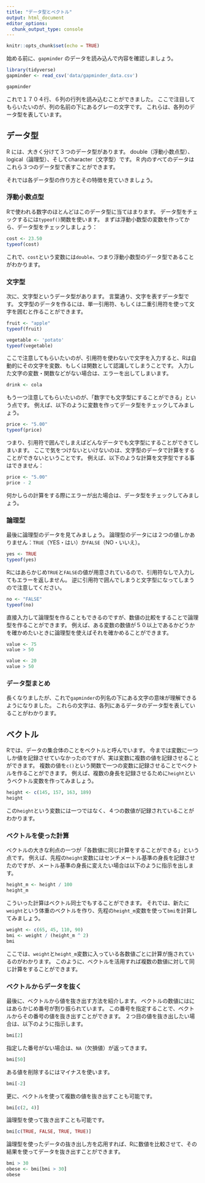 ```yaml
---
title: "データ型とベクトル"
output: html_document
editor_options: 
  chunk_output_type: console
---
```


```r
knitr::opts_chunk$set(echo = TRUE)
```

始める前に、`gapminder` のデータを読み込んで内容を確認しましょう。

```r
library(tidyverse)
gapminder <- read_csv('data/gapminder_data.csv')

gapminder
```

これで１７０４行、６列の行列を読み込むことができました。
ここで注目してもらいたいのが、列の名前の下にあるグレーの文字です。
これらは、各列のデータ型を表しています。

## データ型

R には、大きく分けて３つのデータ型があります。
double（浮動小数点型）、logical（論理型）、そしてcharacter（文字型）です。
R 内のすべてのデータはこれら３つのデータ型で表すことができます。

それでは各データ型の作り方とその特徴を見ていきましょう。

### 浮動小数点型

Rで使われる数字のほとんどはこのデータ型に当てはまります。
データ型をチェックするには`typeof()`関数を使います。
まずは浮動小数型の変数を作ってから、データ型をチェックしましょう：

```r
cost <- 23.50
typeof(cost)
```

これで、`cost`という変数には`double`、つまり浮動小数型のデータ型であることがわかります。

### 文字型

次に、文字型というデータ型があります。
言葉通り、文字を表すデータ型です。
文字型のデータを作るには、単一引用符、もしくは二重引用符を使って文字を囲むと作ることができます。

```r
fruit <- "apple"
typeof(fruit)

vegetable <- 'potato'
typeof(vegetable)
```

ここで注意してもらいたいのが、引用符を使わないで文字を入力すると、Rは自動的にその文字を変数、もしくは関数として認識してしまうことです。
入力した文字の変数・関数などがない場合は、エラーを出してしまいます。

```r
drink <- cola
```

もう一つ注意してもらいたいのが、「数字でも文字型にすることができる」という点です。
例えば、以下のように変数を作ってデータ型をチェックしてみましょう。

```r
price <- "5.00"
typeof(price)
```

つまり、引用符で囲んでしまえばどんなデータでも文字型にすることができてしまいます。
ここで気をつけないといけないのは、文字型のデータで計算をすることができないということです。
例えば、以下のような計算を文字型でする事はできません：

```r
price <- "5.00"
price - 2
```

何かしらの計算をする際にエラーが出た場合は、データ型をチェックしてみましょう。

### 論理型

最後に論理型のデータを見てみましょう。
論理型のデータには２つの値しかありません：`TRUE`（YES・はい）か`FALSE`（NO・いいえ）。

```r
yes <- TRUE
typeof(yes)
```

Rにはあらかじめ`TRUE`と`FALSE`の値が用意されているので、引用符なしで入力してもエラーを返しません。
逆に引用符で囲んでしまうと文字型になってしまうので注意してください。

```r
no <- "FALSE"
typeof(no)
```

直接入力して論理型を作ることもできるのですが、数値の比較をすることで論理型を作ることができます。
例えば、ある変数の数値が５０以上であるかどうかを確かめたいときに論理型を使えばそれを確かめることができます。

```r
value <- 75
value > 50

value <- 20
value > 50
```

### データ型まとめ

長くなりましたが、これで`gapminder`の列名の下にある文字の意味が理解できるようになりました。
これらの文字は、各列にあるデータのデータ型を表していることがわかります。

## ベクトル

Rでは、データの集合体のことをベクトルと呼んでいます。
今までは変数に一つしか値を記録させていなかったのですが、実は変数に複数の値を記録させることができます。
複数の値を`c()`という関数で一つの変数に記録させることでベクトルを作ることができます。
例えば、複数の身長を記録させるために`height`というベクトル変数を作ってみましょう。

```r
height <- c(145, 157, 163, 189)
height
```

この`height`という変数には一つではなく、４つの数値が記録されていることがわかります。

### ベクトルを使った計算

ベクトルの大きな利点の一つが「各数値に同じ計算をすることができる」という点です。
例えば、先程の`height`変数にはセンチメートル基準の身長を記録させたのですが、メートル基準の身長に変えたい場合は以下のように指示を出します。

```r
height_m <- height / 100
height_m
```

こういった計算はベクトル同士でもすることができます。
それでは、新たに`weight`という体重のベクトルを作り、先程の`height_m`変数を使って`bmi`を計算してみましょう。

```r
weight <- c(65, 45, 110, 90)
bmi <- weight / (height_m ^ 2)
bmi
```

ここでは、`weight`と`height_m`変数に入っている各数値ごとに計算が施されているのがわかります。
このように、ベクトルを活用すれば複数の数値に対して同じ計算をすることができます。

### ベクトルからデータを抜く

最後に、ベクトルから値を抜き出す方法を紹介します。
ベクトルの数値にはにはあらかじめ番号が割り振られています。
この番号を指定することで、ベクトルからその番号の値を抜き出すことができます。
２つ目の値を抜き出したい場合は、以下のように指示します。

```r
bmi[2]
```

指定した番号がない場合は、`NA`（欠損値）が返ってきます。

```r
bmi[50]
```

ある値を削除するにはマイナスを使います。

```r
bmi[-2]
```

更に、ベクトルを使って複数の値を抜き出すことも可能です。

```r
bmi[c(2, 4)]
```

論理型を使って抜き出すことも可能です。

```r
bmi[c(TRUE, FALSE, TRUE, TRUE)]
```

論理型を使ったデータの抜き出し方を応用すれば、Rに数値を比較させて、その結果を使ってデータを抜き出すことができます。

```r
bmi > 30
obese <- bmi[bmi > 30]
obese
```
